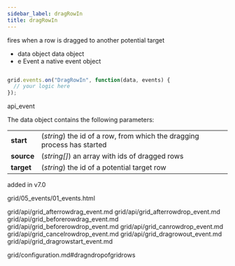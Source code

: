 ```yaml
---
sidebar_label: dragRowIn
title: dragRowIn
---
```



          



<Short>

fires when a row is dragged to another potential target


</Short>



- data		object		data object
- e		    Event		a native event object


~~~js

grid.events.on("DragRowIn", function(data, events) {
  // your logic here
});


~~~
 api_event

<Descr>

The data object contains the following parameters:

<table class="webixdoc_links">
	<tbody>
        <tr>
			<td class="webixdoc_links0"><b>start</b></td>
			<td>(<i>string</i>) the id of a row, from which the dragging process has started</td>
		</tr>
        <tr>
			<td class="webixdoc_links0"><b>source</b></td>
			<td>(<i>string[]</i>) an array with ids of dragged rows</td>
		</tr>
        <tr>
			<td class="webixdoc_links0"><b>target</b></td>
			<td>(<i>string</i>) the id of a potential target row</td>
		</tr>
    </tbody>
</table>



</Descr>


 added in v7.0

 grid/05_events/01_events.html


grid/api/grid_afterrowdrag_event.md
grid/api/grid_afterrowdrop_event.md
grid/api/grid_beforerowdrag_event.md
grid/api/grid_beforerowdrop_event.md
grid/api/grid_canrowdrop_event.md
grid/api/grid_cancelrowdrop_event.md
grid/api/grid_dragrowout_event.md
grid/api/grid_dragrowstart_event.md

 grid/configuration.md#dragndropofgridrows